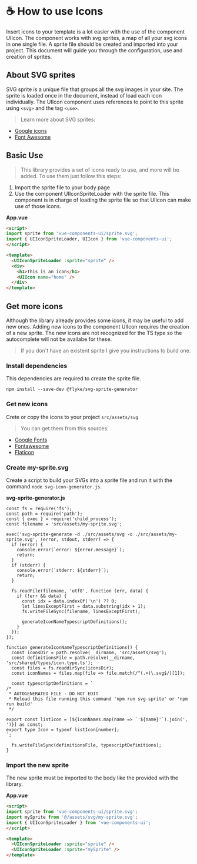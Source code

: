 
<Meta title="Components/UIIcon/How to use"/>

# ☕ How to use Icons

Insert icons to your template is a lot easier with the use of the component UIIcon. The component works with svg sprites, a map of all your svg icons in one single file.
A sprite file should be created and imported into your project. This document will guide you through the configuration, use and creation of sprites.

## About SVG sprites

SVG sprite is a unique file that groups all the svg images in your site. The sprite is loaded once in the document, instead of load each icon individually. The UIIcon component uses references to point to this sprite using `<svg>` and the tag `<use>`.

> Learn more about SVG sprites:
- [Google icons](https://fonts.google.com/icons)
- [Font Awesome](https://fontawesome.com/v5/docs/web/advanced/svg-sprites)

## Basic Use

> This library provides a set of icons ready to use, and more will be added. To use them just follow this steps:

1. Import the sprite file to your body page
2. Use the component UIIconSpriteLoader with the sprite file. This component is in charge of loading the sprite file so that UIIcon can make use of those icons.

**App.vue**

```html
<script>
import sprite from 'vue-components-ui/sprite.svg';
import { UIIconSpriteLoader, UIIcon } from 'vue-components-ui';
</script>

<template>
  <UIIconSpriteLoader :sprite="sprite" />
  <div>
    <h1>This is an icon</h1>
    <UIIcon name="home" />
  </div>
</template>
```

## Get more icons

Although the library already provides some icons, it may be useful to add new ones.
Adding new icons to the component UIIcon requires the creation of a new sprite.
The new icons are not recognized for the TS type so the autocomplete will not be availabe for these.

> If you don't have an existent sprite I give you instructions to build one.

### Install dependencies

This dependencies are required to create the sprite file.

`npm install --save-dev @flyke/svg-sprite-generator`

### Get new icons

Crete or copy the icons to your project `src/assets/svg`

> You can get them from this sources:

- [Google Fonts](https://fonts.google.com/icons)
- [Fontawesome](https://fontawesome.com/icons)
- [Flaticon](https://www.flaticon.com/icons)

### Create my-sprite.svg

Create a script to build your SVGs into a sprite file and run it with the command `node svg-icon-generator.js`.

**svg-sprite-generator.js**

```
const fs = require('fs');
const path = require('path');
const { exec } = require('child_process');
const filename = 'src/assets/my-sprite.svg';

exec('svg-sprite-generate -d ./src/assets/svg -o ./src/assets/my-sprite.svg', (error, stdout, stderr) => {
  if (error) {
    console.error(`error: ${error.message}`);
    return;
  }
  if (stderr) {
    console.error(`stderr: ${stderr}`);
    return;
  }

  fs.readFile(filename, 'utf8', function (err, data) {
    if (!err && data) {
      const idx = data.indexOf('\n') ?? 0;
      let linesExceptFirst = data.substring(idx + 1);
      fs.writeFileSync(filename, linesExceptFirst);

      generateIconNameTypescriptDefinitions();
    }
  });
});

function generateIconNameTypescriptDefinitions() {
  const iconsDir = path.resolve(__dirname, 'src/assets/svg');
  const definitionsFile = path.resolve(__dirname, 'src/shared/types/icon.type.ts');
  const files = fs.readdirSync(iconsDir);
  const iconNames = files.map(file => file.match(/^(.+)\.svg$/)[1]);

  const typescriptDefinitions = `
/*
 * AUTOGENERATED FILE - DO NOT EDIT
 * Reload this file running this command 'npm run svg-sprite' or 'npm run build'
 */

export const listIcon = [${iconNames.map(name => `'${name}'`).join(', ')}] as const;
export type Icon = typeof listIcon[number];
`;

  fs.writeFileSync(definitionsFile, typescriptDefinitions);
}
```

### Import the new sprite

The new sprite must be imported to the body like the provided with the library.

**App.vue**

```html
<script>
import sprite from 'vue-components-ui/sprite.svg';
import mySprite from '@/assets/svg/my-sprite.svg';
import { UIIconSpriteLoader } from 'vue-components-ui';
</script>

<template>
  <UIIconSpriteLoader :sprite="sprite" />
  <UIIconSpriteLoader :sprite="mySprite" />
</template>
```
